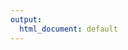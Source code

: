 ---
output:
  html_document: default
---
<link rel="icon" type="image/png" href="tm.png" sizes="48x48" />
